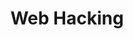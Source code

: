 ---
type: general
credit:
- Ankur Sundara
featured: false
location: Siebel CS 1111
slides: web_hacking.pdf
tags:
- web
- csrf
- xss
- sqli
time_start: 2019-09-26T18:00:00.000000-05:00
title: Web Hacking
week_number: 4
---